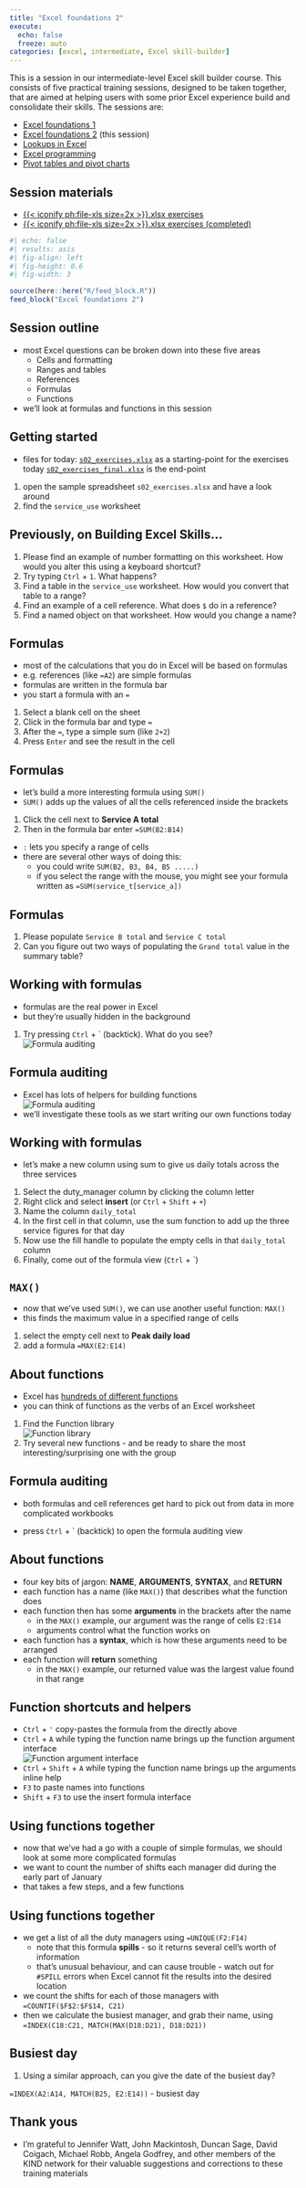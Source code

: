 ---
title: "Excel foundations 2"
execute: 
  echo: false
  freeze: auto
categories: [excel, intermediate, Excel skill-builder]
---

This is a session in our intermediate-level Excel skill builder course. This consists of five practical training sessions, designed to be taken together, that are aimed at helping users with some prior Excel experience build and consolidate their skills. The sessions are:

+ [Excel foundations 1](excel_foundations_01.qmd)
+ [Excel foundations 2](excel_foundations_02.qmd) (this session) 
+ [Lookups in Excel](lookups_in_excel.qmd)
+ [Excel programming](excel_programming.qmd)
+ [Pivot tables and pivot charts](pivot_tables_and_pivot_charts.qmd)

::: {.callout-note collapse="false" appearance="default" icon="true"}
## Session materials

-   [{{< iconify ph:file-xls size=2x >}}.xlsx exercises](src/KIND_excel_skills_s02_exercises.xlsx)
-   [{{< iconify ph:file-xls size=2x >}}.xlsx exercises (completed)](src/KIND_excel_skills_s02_exercises_final.xlsx)

:::

```{r}
#| echo: false
#| results: asis
#| fig-align: left
#| fig-height: 0.6
#| fig-width: 3

source(here::here("R/feed_block.R"))
feed_block("Excel foundations 2")

```


## Session outline

+ most Excel questions can be broken down into these five areas
    + Cells and formatting
    + Ranges and tables
    + References
    + Formulas
    + Functions
+ we'll look at formulas and functions in this session

## Getting started

+ files for today:
 [`s02_exercises.xlsx`](src/KIND_excel_skills_s02_exercises.xlsx)  as a starting-point for the exercises today
 [`s02_exercises_final.xlsx`](src/KIND_excel_skills_s02_exercises_final.xlsx) is the end-point

::: {.callout-tip title="Task"}
1. open the sample spreadsheet `s02_exercises.xlsx` and have a look around
2. find the `service_use` worksheet
:::

## Previously, on Building Excel Skills...
::: {.callout-tip title="Task"}
1. Please find an example of number formatting on this worksheet. How would you alter this using a keyboard shortcut?
1. Try typing `Ctrl` + `1`. What happens?
1. Find a table in the `service_use` worksheet. How would you convert that table to a range?
1. Find an example of a cell reference. What does `$` do in a reference? 
1. Find a named object on that worksheet. How would you change a name?
:::

## Formulas
+ most of the calculations that you do in Excel will be based on formulas
+ e.g. references (like `=A2`) are simple formulas
+ formulas are written in the formula bar
+ you start a formula with an `=`



::: {.callout-tip title="Task"}
1. Select a blank cell on the sheet
2. Click in the formula bar and type `=`
3. After the `=`, type a simple sum (like `2+2`)
4. Press `Enter` and see the result in the cell
:::

## Formulas

+ let's build a more interesting formula using `SUM()`
+ `SUM()` adds up the values of all the cells referenced inside the brackets

::: {.callout-tip title="Task"}
1. Click the cell next to **Service A total**
2. Then in the formula bar enter `=SUM(B2:B14)`
:::

+ `:` lets you specify a range of cells
+ there are several other ways of doing this:
  + you could write `SUM(B2, B3, B4, B5 .....)`
  + if you select the range with the mouse, you might see your formula written as `=SUM(service_t[service_a])`

## Formulas

::: {.callout-tip title="Task"}
1. Please populate `Service B total` and `Service C total`
1. Can you figure out two ways of populating the `Grand total` value in the summary table?
:::

## Working with formulas

+ formulas are the real power in Excel
+ but they're usually hidden in the background

::: {.callout-tip title="Task"}
1. Try pressing `Ctrl` + ` (backtick). What do you see? </br>![Formula auditing](images/02_backtik.png)

:::

## Formula auditing

+ Excel has lots of helpers for building functions </br>![Formula auditing](images/02_formula_audit.png) 
+ we'll investigate these tools as we start writing our own functions today

## Working with formulas

+ let's make a new column using sum to give us daily totals across the three services

::: {.callout-tip title="Task"}
1. Select the duty_manager column by clicking the column letter
1. Right click and select **insert** (or `Ctrl` + `Shift` + `+`)
1. Name the column `daily_total`
1. In the first cell in that column, use the sum function to add up the three service figures for that day
1. Now use the fill handle to populate the empty cells in that `daily_total` column
1. Finally, come out of the formula view (`Ctrl` + `)
:::

## `MAX()`

+ now that we've used `SUM()`, we can use another useful function: `MAX()`
+ this finds the maximum value in a specified range of cells

::: {.callout-tip title="Task"}
1. select the empty cell next to **Peak daily load**
2. add a formula `=MAX(E2:E14)`

:::

## About functions

+ Excel has [hundreds of different functions](https://support.microsoft.com/en-us/office/excel-functions-alphabetical-b3944572-255d-4efb-bb96-c6d90033e188)
+ you can think of functions as the verbs of an Excel worksheet

::: {.callout-tip title="Task"}
1. Find the Function library</br>![Function library](images/02_fl.png)
1. Try several new functions - and be ready to share the most interesting/surprising one with the group
:::

## Formula auditing
+ both formulas and cell references get hard to pick out from data in more complicated workbooks

::: {.callout-tip title="Task"}
+ press `Ctrl` + ` (backtick) to open the formula auditing view
:::

## About functions

+ four key bits of jargon: **NAME**, **ARGUMENTS**, **SYNTAX**, and **RETURN**
+ each function has a name (like `MAX()`) that describes what the function does
+ each function then has some **arguments** in the brackets after the name
    + in the `MAX()` example, our argument was the range of cells `E2:E14`
    + arguments control what the function works on
+ each function has a **syntax**, which is how these arguments need to be arranged
+ each function will **return** something
    + in the `MAX()` example, our returned value was the largest value found in that range

## Function shortcuts and helpers

+ `Ctrl` + `'` copy-pastes the formula from the directly above
+ `Ctrl` + `A` while typing the function name brings up the function argument interface </br>![Function argument interface](images/04_fa.png)
+ `Ctrl` + `Shift` + `A` while typing the function name brings up the arguments inline help
+ `F3` to paste names into functions
+ `Shift` + `F3` to use the insert formula interface


## Using functions together

+ now that we've had a go with a couple of simple formulas, we should look at some more complicated formulas
+ we want to count the number of shifts each manager did during the early part of January
+ that takes a few steps, and a few functions


## Using functions together

+ we get a list of all the duty managers using `=UNIQUE(F2:F14)`
    + note that this formula **spills** - so it returns several cell's worth of information
    + that's unusual behaviour, and can cause trouble - watch out for `#SPILL` errors when Excel cannot fit the results into the desired location
+ we count the shifts for each of those managers with `=COUNTIF($F$2:$F$14, C21)`
+ then we calculate the busiest manager, and grab their name, using `=INDEX(C18:C21, MATCH(MAX(D18:D21), D18:D21))`

## Busiest day
::: {.callout-tip title="Task"}
1. Using a similar approach, can you give the date of the busiest day?
:::



`=INDEX(A2:A14, MATCH(B25, E2:E14))` - busiest day

## Thank yous

+ I'm grateful to Jennifer Watt, John Mackintosh, Duncan Sage, David Coigach, Michael Robb, Angela Godfrey, and other members of the KIND network for their valuable suggestions and corrections to these training materials
